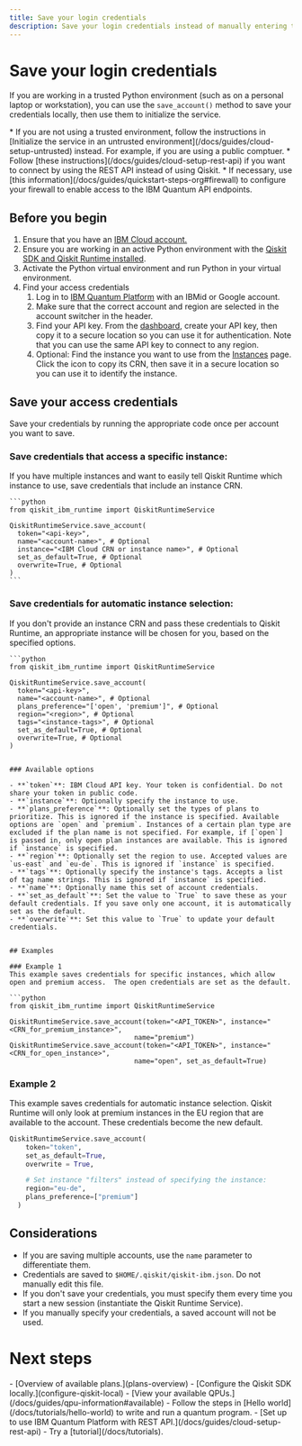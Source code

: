 ```yaml
---
title: Save your login credentials
description: Save your login credentials instead of manually entering them
---
```


# Save your login credentials
If you are working in a trusted Python environment (such as on a personal laptop or workstation), you can use the `save_account()` method to save your credentials locally, then use them to initialize the service.

<Admonition type="note" title="Notes">
      * If you are not using a trusted environment, follow the instructions in [Initialize the service in an untrusted environment](/docs/guides/cloud-setup-untrusted) instead. For example, if you are using a public comptuer.
      * Follow [these instructions](/docs/guides/cloud-setup-rest-api) if you want to connect by using the REST API instead of using Qiskit.
      * If necessary, use [this information](/docs/guides/quickstart-steps-org#firewall) to configure your firewall to enable access to the IBM Quantum API endpoints.
</Admonition>

## Before you begin

1. Ensure that you have an [IBM Cloud account.](https://quantum.cloud.ibm.com/registration)
1. Ensure you are working in an active Python environment with the [Qiskit SDK and Qiskit Runtime installed](/docs/guides/install-qiskit#local).
1. Activate the Python virtual environment and run Python in your virtual environment.
1. Find your access credentials
    1. Log in to [IBM Quantum Platform](https://quantum.cloud.ibm.com) with an IBMid or Google account.
    1. Make sure that the correct account and region are selected in the account switcher in the header.
    1. Find your API key. From the [dashboard](https://quantum.cloud.ibm.com/), create your API key, then copy it to a secure location so you can use it for authentication. Note that you can use the same API key to connect to any region.
    1. Optional: Find the instance you want to use from the [Instances](https://quantum.cloud.ibm.com/instances) page. Click the icon to copy its CRN, then save it in a secure location so you can use it to identify the instance.

<span id="cloud-save"></span>
## Save your access credentials

Save your credentials by running the appropriate code once per account you want to save.

<span id="save-instance"></span>
### Save credentials that access a specific instance:
If you have multiple instances and want to easily tell Qiskit Runtime which instance to use, save credentials that include an instance CRN.

    ```python
    from qiskit_ibm_runtime import QiskitRuntimeService

    QiskitRuntimeService.save_account(
      token="<api-key>",
      name="<account-name>", # Optional
      instance="<IBM Cloud CRN or instance name>", # Optional
      set_as_default=True, # Optional
      overwrite=True, # Optional
    )
    ```

<span id="auto-select"></span>
### Save credentials for automatic instance selection:
If you don't provide an instance CRN and pass these credentials to Qiskit Runtime, an appropriate instance will be chosen for you, based on the specified options.

    ```python
    from qiskit_ibm_runtime import QiskitRuntimeService

    QiskitRuntimeService.save_account(
      token="<api-key>",
      name="<account-name>", # Optional
      plans_preference="['open', 'premium']", # Optional
      region="<region>", # Optional
      tags="<instance-tags>", # Optional
      set_as_default=True, # Optional
      overwrite=True, # Optional
    )
   ```

### Available options

- **`token`**: IBM Cloud API key. Your token is confidential. Do not share your token in public code.
- **`instance`**: Optionally specify the instance to use.
- **`plans_preference`**: Optionally set the types of plans to prioritize. This is ignored if the instance is specified. Available options are `open` and `premium`. Instances of a certain plan type are excluded if the plan name is not specified. For example, if [`open`] is passed in, only open plan instances are available. This is ignored if `instance` is specified.
- **`region`**: Optionally set the region to use. Accepted values are `us-east` and `eu-de`. This is ignored if `instance` is specified.
- **`tags`**: Optionally specify the instance's tags. Accepts a list of tag name strings. This is ignored if `instance` is specified.
- **`name`**: Optionally name this set of account credentials.
- **`set_as_default`**: Set the value to `True` to save these as your default credentials. If you save only one account, it is automatically set as the default.
- **`overwrite`**: Set this value to `True` to update your default credentials.


## Examples

### Example 1
This example saves credentials for specific instances, which allow open and premium access.  The open credentials are set as the default.

```python
from qiskit_ibm_runtime import QiskitRuntimeService

QiskitRuntimeService.save_account(token="<API_TOKEN>", instance="<CRN_for_premium_instance>",
                                  name="premium")
QiskitRuntimeService.save_account(token="<API_TOKEN>", instance="<CRN_for_open_instance>",
                                  name="open", set_as_default=True)
 ```

### Example 2
This example saves credentials for automatic instance selection.  Qiskit Runtime will only look at premium instances in the EU region that are available to the account. These credentials become the new default.

```python
QiskitRuntimeService.save_account(
    token="token",
    set_as_default=True,
    overwrite = True,

    # Set instance "filters" instead of specifying the instance:
    region="eu-de",
    plans_preference=["premium"]
  )
 ```

## Considerations

* If you are saving multiple accounts, use the `name` parameter to differentiate them.
* Credentials are saved to `$HOME/.qiskit/qiskit-ibm.json`.  Do not manually edit this file.
* If you don't save your credentials, you must specify them every time you start a new session (instantiate the Qiskit Runtime Service).
* If you manually specify your credentials, a saved account will not be used.

# Next steps

<Admonition type="tip" title="Recommendations">
  -  [Overview of available plans.](plans-overview)
  -  [Configure the Qiskit SDK locally.](configure-qiskit-local)
  -  [View your available QPUs.](/docs/guides/qpu-information#available)
  -  Follow the steps in [Hello world](/docs/tutorials/hello-world) to write and run a quantum program.
  -  [Set up to use IBM Quantum Platform with REST API.](/docs/guides/cloud-setup-rest-api)
  -  Try a [tutorial](/docs/tutorials).
</Admonition>